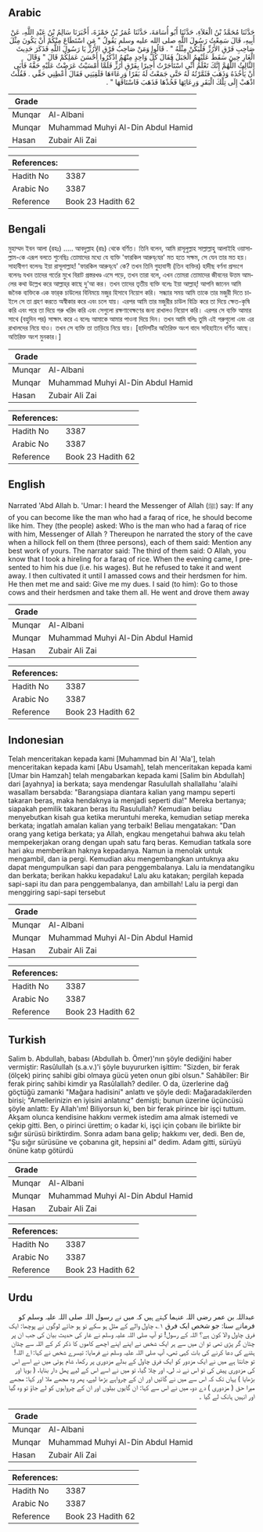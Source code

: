 ## Arabic


<div dir="rtl" lang="ar" style={{fontSize:'larger',backgroundColor:'#f8f9fa',padding:20}}>
حَدَّثَنَا مُحَمَّدُ بْنُ الْعَلاَءِ، حَدَّثَنَا أَبُو أُسَامَةَ، حَدَّثَنَا عُمَرُ بْنُ حَمْزَةَ، أَخْبَرَنَا سَالِمُ بْنُ عَبْدِ اللَّهِ، عَنْ أَبِيهِ، قَالَ سَمِعْتُ رَسُولَ اللَّهِ صلى الله عليه وسلم يَقُولُ ‏"‏ مَنِ اسْتَطَاعَ مِنْكُمْ أَنْ يَكُونَ مِثْلَ صَاحِبِ فَرْقِ الأَرُزِّ فَلْيَكُنْ مِثْلَهُ ‏"‏ ‏.‏ قَالُوا وَمَنْ صَاحِبُ فَرْقِ الأَرُزِّ يَا رَسُولَ اللَّهِ فَذَكَرَ حَدِيثَ الْغَارِ حِينَ سَقَطَ عَلَيْهِمُ الْجَبَلُ فَقَالَ كُلُّ وَاحِدٍ مِنْهُمُ اذْكُرُوا أَحْسَنَ عَمَلِكُمْ قَالَ ‏"‏ وَقَالَ الثَّالِثُ اللَّهُمَّ إِنَّكَ تَعْلَمُ أَنِّي اسْتَأْجَرْتُ أَجِيرًا بِفَرْقِ أَرُزٍّ فَلَمَّا أَمْسَيْتُ عَرَضْتُ عَلَيْهِ حَقَّهُ فَأَبَى أَنْ يَأْخُذَهُ وَذَهَبَ فَثَمَّرْتُهُ لَهُ حَتَّى جَمَعْتُ لَهُ بَقَرًا وَرِعَاءَهَا فَلَقِيَنِي فَقَالَ أَعْطِنِي حَقِّي ‏.‏ فَقُلْتُ اذْهَبْ إِلَى تِلْكَ الْبَقَرِ وَرِعَائِهَا فَخُذْهَا فَذَهَبَ فَاسْتَاقَهَا ‏"‏ ‏.‏
</div>
<div style={{backgroundColor:'#f8f9fa',padding:20, marginBottom: 10}}><table> <thead> <tr> <th>Grade</th> <th></th> </tr> </thead> <tbody> <tr><td>Munqar</td><td>Al-Albani</td></tr><tr><td>Munqar</td><td>Muhammad Muhyi Al-Din Abdul Hamid</td></tr><tr><td>Hasan</td><td>Zubair Ali Zai</td></tr></tbody></table><table> <thead> <tr> <th>References:</th> <th></th> </tr> </thead> <tbody><tr><td>Hadith No</td><td>3387</td></tr><tr><td>Arabic No</td><td>3387</td></tr><tr><td>Reference</td><td>Book 23 Hadith 62</td></tr></tbody></table></div>

## Bengali


<div dir="ltr" lang="bn" style={{fontSize:'larger',backgroundColor:'#f8f9fa',padding:20}}>
মুহাম্মদ ইবন আলা (রহঃ) ..... আবদুল্লাহ (রাঃ) থেকে বর্ণিত। তিনি বলেন, আমি রাসূলুল্লাহ সাল্লাল্লাহু আলাইহি ওয়াসাল্লাম-কে এরূপ বলতে শুনেছিঃ তোমাদের মধ্যে যে ব্যক্তি 'ফারকিল আরুয্‌যের' মত হতে সক্ষম, সে যেন তার মত হয়। সাহাবীগণ বলেনঃ ইয়া রাসূলাল্লাহ! 'ফারকিল আরুয্‌যে' কে? তখন তিনি গুহাবাসী (তিন ব্যক্তির) হাদীছ বর্ণনা প্রসংগে বলেনঃ যখন তাদের গর্তের মুখে বিরাট প্রস্তরখণ্ড এসে পড়ে, তখন তারা বলে, এখন তোমরা তোমাদের জীবনের উত্তম আমলের কথা উল্লেখ করে আল্লাহ্‌র কাছে দু'আ কর। তখন তাদের তৃতীয় ব্যক্তি বলেঃ ইয়া আল্লাহ্‌! আপনি জানেন আমি জনৈক ব্যক্তিকে এক ফার্‌ক চাউলের বিনিময়ে মজুর হিসাবে নিয়োগ করি। সন্ধ্যার সময় আমি তাকে তার মজুরী দিতে চাইলে সে তা গ্রহণ করতে অস্বীকার করে এবং চলে যায়। এরপর আমি তার মজুরীর চাউল বিক্রি করে তা দিয়ে ক্ষেত-কৃষি করি এবং পরে তা দিয়ে গরু খরিদ করি এবং সেগুলো রক্ষণাবেক্ষণের জন্য রাখালও নিয়োগ করি। এরপর সে ব্যক্তি আমার সাথে (বহুদিন পর) সাক্ষাৎ করে এ বলেঃ আমাকে আমার পাওনা দিয়ে দিন। তখন আমি বলিঃ তুমি এই গরুগুলো এবং এর রাখালদের নিয়ে যাও। তখন সে ব্যক্তি তা তাড়িয়ে নিয়ে যায়। [হাদিসটির অতিরিক্ত অংশ বাদে সহিহাইনে বর্ণিত আছে। অতিরিক্ত অংশ মুনকার।]
</div>
<div style={{backgroundColor:'#f8f9fa',padding:20, marginBottom: 10}}><table> <thead> <tr> <th>Grade</th> <th></th> </tr> </thead> <tbody> <tr><td>Munqar</td><td>Al-Albani</td></tr><tr><td>Munqar</td><td>Muhammad Muhyi Al-Din Abdul Hamid</td></tr><tr><td>Hasan</td><td>Zubair Ali Zai</td></tr></tbody></table><table> <thead> <tr> <th>References:</th> <th></th> </tr> </thead> <tbody><tr><td>Hadith No</td><td>3387</td></tr><tr><td>Arabic No</td><td>3387</td></tr><tr><td>Reference</td><td>Book 23 Hadith 62</td></tr></tbody></table></div>

## English


<div dir="ltr" lang="en" style={{fontSize:'larger',backgroundColor:'#f8f9fa',padding:20}}>
Narrated 'Abd Allah b. 'Umar: I heard the Messenger of Allah (ﷺ) say: If any of you can become like the man who had a faraq of rice, he should become like him. They (the people) asked: Who is the man who had a faraq of rice with him, Messenger of Allah ? Thereupon he narrated the story of the cave when a hillock fell on them (three persons), each of them said: Mention any best work of yours. The narrator said: The third of them said: O Allah, you know that I took a hireling for a faraq of rice. When the evening came, I presented to him his due (i.e. his wages). But he refused to take it and went away. I then cultivated it until I amassed cows and their herdsmen for him. He then met me and said: Give me my dues. I said (to him): Go to those cows and their herdsmen and take them all. He went and drove them away
</div>
<div style={{backgroundColor:'#f8f9fa',padding:20, marginBottom: 10}}><table> <thead> <tr> <th>Grade</th> <th></th> </tr> </thead> <tbody> <tr><td>Munqar</td><td>Al-Albani</td></tr><tr><td>Munqar</td><td>Muhammad Muhyi Al-Din Abdul Hamid</td></tr><tr><td>Hasan</td><td>Zubair Ali Zai</td></tr></tbody></table><table> <thead> <tr> <th>References:</th> <th></th> </tr> </thead> <tbody><tr><td>Hadith No</td><td>3387</td></tr><tr><td>Arabic No</td><td>3387</td></tr><tr><td>Reference</td><td>Book 23 Hadith 62</td></tr></tbody></table></div>

## Indonesian


<div dir="ltr" lang="id" style={{fontSize:'larger',backgroundColor:'#f8f9fa',padding:20}}>
Telah menceritakan kepada kami [Muhammad bin Al 'Ala'], telah menceritakan kepada kami [Abu Usamah], telah menceritakan kepada kami [Umar bin Hamzah] telah mengabarkan kepada kami [Salim bin Abdullah] dari [ayahnya] ia berkata; saya mendengar Rasulullah shallallahu 'alaihi wasallam bersabda: "Barangsiapa diantara kalian yang mampu seperti takaran beras, maka hendaknya ia menjadi seperti dia!" Mereka bertanya; siapakah pemilik takaran beras itu Rasulullah? Kemudian beliau menyebutkan kisah gua ketika meruntuhi mereka, kemudian setiap mereka berkata; ingatlah amalan kalian yang terbaik! Beliau mengatakan: "Dan orang yang ketiga berkata; ya Allah, engkau mengetahui bahwa aku telah mempekerjakan orang dengan upah satu farq beras. Kemudian tatkala sore hari aku memberikan haknya kepadanya. Namun ia menolak untuk mengambil, dan ia pergi. Kemudian aku mengembangkan untuknya aku dapat mengumpulkan sapi dan para penggembalanya. Lalu ia mendatangiku dan berkata; berikan hakku kepadaku! Lalu aku katakan; pergilah kepada sapi-sapi itu dan para penggembalanya, dan ambillah! Lalu ia pergi dan menggiring sapi-sapi tersebut
</div>
<div style={{backgroundColor:'#f8f9fa',padding:20, marginBottom: 10}}><table> <thead> <tr> <th>Grade</th> <th></th> </tr> </thead> <tbody> <tr><td>Munqar</td><td>Al-Albani</td></tr><tr><td>Munqar</td><td>Muhammad Muhyi Al-Din Abdul Hamid</td></tr><tr><td>Hasan</td><td>Zubair Ali Zai</td></tr></tbody></table><table> <thead> <tr> <th>References:</th> <th></th> </tr> </thead> <tbody><tr><td>Hadith No</td><td>3387</td></tr><tr><td>Arabic No</td><td>3387</td></tr><tr><td>Reference</td><td>Book 23 Hadith 62</td></tr></tbody></table></div>

## Turkish


<div dir="ltr" lang="tr" style={{fontSize:'larger',backgroundColor:'#f8f9fa',padding:20}}>
Salim b. Abdullah, babası (Abdullah b. Ömer)'nın şöyle dediğini haber vermiştir: Rasûlullah (s.a.v.)'i şöyle buyururken işittim: "Sizden, bir ferak (ölçek) pirinç sahibi gibi olmaya gücü yeten onun gibi olsun." Sahâbîler: Bir ferak pirinç sahibi kimdir ya Rasûlallah? dediler. O da, üzerlerine dağ göçtüğü zamanki "Mağara hadisini" anlattı ve şöyle dedi: Mağaradakilerden birisi; "Amellerinizin en iyisini anlatınız" demişti; bunun üzerine üçüncüsü şöyle anlattı: Ey Allah'ım! Biliyorsun ki, ben bir ferak pirince bir işçi tuttum. Akşam olunca kendisine hakkını vermek istedim ama almak istemedi ve çekip gitti. Ben, o pirinci ürettim; o kadar ki, işçi için çobanı ile birlikte bir sığır sürüsü biriktirdim. Sonra adam bana gelip; hakkımı ver, dedi. Ben de, "Şu sığır sürüsüne ve çobanına git, hepsini al" dedim. Adam gitti, sürüyü önüne katıp götürdü
</div>
<div style={{backgroundColor:'#f8f9fa',padding:20, marginBottom: 10}}><table> <thead> <tr> <th>Grade</th> <th></th> </tr> </thead> <tbody> <tr><td>Munqar</td><td>Al-Albani</td></tr><tr><td>Munqar</td><td>Muhammad Muhyi Al-Din Abdul Hamid</td></tr><tr><td>Hasan</td><td>Zubair Ali Zai</td></tr></tbody></table><table> <thead> <tr> <th>References:</th> <th></th> </tr> </thead> <tbody><tr><td>Hadith No</td><td>3387</td></tr><tr><td>Arabic No</td><td>3387</td></tr><tr><td>Reference</td><td>Book 23 Hadith 62</td></tr></tbody></table></div>

## Urdu


<div dir="rtl" lang="ur" style={{fontSize:'larger',backgroundColor:'#f8f9fa',padding:20}}>
عبداللہ بن عمر رضی اللہ عنہما کہتے ہیں کہ میں نے رسول اللہ صلی اللہ علیہ وسلم کو فرماتے سنا: جو شخص ایک فرق ۱؎ چاول والے کے مثل ہو سکے تو ہو جائے لوگوں نے پوچھا: ایک فرق چاول والا کون ہے؟ اللہ کے رسول! تو آپ صلی اللہ علیہ وسلم نے غار کی حدیث بیان کی جب ان پر چٹان گر پڑی تھی تو ان میں سے ہر ایک شخص نے اپنے اپنے اچھے کاموں کا ذکر کر کے اللہ سے چٹان ہٹنے کی دعا کرنے کی بات کہی تھی، آپ صلی اللہ علیہ وسلم نے فرمایا: تیسرے شخص نے کہا: اے اللہ! تو جانتا ہے میں نے ایک مزدور کو ایک فرق چاول کے بدلے مزدوری پر رکھا، شام ہوئی میں نے اسے اس کی مزدوری پیش کی تو اس نے نہ لی، اور چلا گیا، تو میں نے اسے اس کے لیے پھل دار بنایا، ( بویا اور بڑھایا ) یہاں تک کہ اس سے میں نے گائیں اور ان کے چرواہے بڑھا لیے، پھر وہ مجھے ملا اور کہا: مجھے میرا حق ( مزدوری ) دے دو، میں نے اس سے کہا: ان گایوں بیلوں اور ان کے چرواہوں کو لے جاؤ تو وہ گیا اور انہیں ہانک لے گیا ۔
</div>
<div style={{backgroundColor:'#f8f9fa',padding:20, marginBottom: 10}}><table> <thead> <tr> <th>Grade</th> <th></th> </tr> </thead> <tbody> <tr><td>Munqar</td><td>Al-Albani</td></tr><tr><td>Munqar</td><td>Muhammad Muhyi Al-Din Abdul Hamid</td></tr><tr><td>Hasan</td><td>Zubair Ali Zai</td></tr></tbody></table><table> <thead> <tr> <th>References:</th> <th></th> </tr> </thead> <tbody><tr><td>Hadith No</td><td>3387</td></tr><tr><td>Arabic No</td><td>3387</td></tr><tr><td>Reference</td><td>Book 23 Hadith 62</td></tr></tbody></table></div>